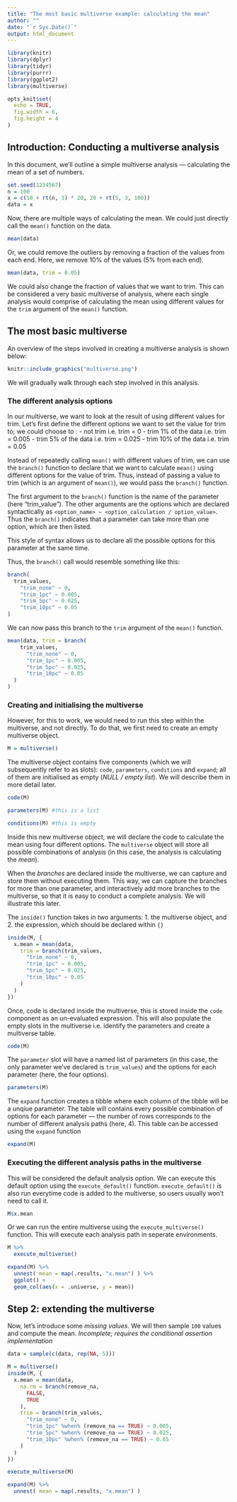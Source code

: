 ```yaml
---
title: "The most basic multiverse example: calculating the mean"
author: ""
date: "`r Sys.Date()`"
output: html_document
---
```


```r
library(knitr)
library(dplyr)
library(tidyr)
library(purrr)
library(ggplot2)
library(multiverse)
```

```r
opts_knit$set(
  echo = TRUE,
  fig.width = 6, 
  fig.height = 4
)
```

## Introduction: Conducting a multiverse analysis

In this document, we'll outline a simple multiverse analysis --- calculating the mean of a set of numbers.

```r
set.seed(1234567)
n = 100
x = c(10 + rt(n, 3) * 20, 20 + rt(5, 3, 100))
data = x
```

Now, there are multiple ways of calculating the mean. We could just directly call the `mean()` function on the data.

```r
mean(data)
```

Or, we could remove the outliers by removing a fraction of the values from each end. Here, we remove 10% of the values (5% from each end).

```r
mean(data, trim = 0.05)
```

We could also change the fraction of values that we want to trim. This can be considered a very basic multiverse of analysis, where each single analysis would comprise of calculating the mean using different values for the `trim` argument of the `mean()` function.

## The most basic multiverse

An overview of the steps involved in creating a multiverse analysis is shown below:

```r
knitr::include_graphics("multiverse.png")
```

We will gradually walk through each step involved in this analysis.

### The different analysis options

In our multiverse, we want to look at the result of using different values for trim. Let's first define the different options we want to set the value for trim to; we could choose to :
- not trim i.e. trim = 0
- trim 1% of the data i.e. trim = 0.005
- trim 5% of the data i.e. trim = 0.025
- trim 10% of the data i.e. trim = 0.05

Instead of repeatedly calling `mean()` with different values of trim, we can use the `branch()` function to declare that we want to calculate `mean()` using different options for the value of trim. Thus, instead of passing a value to trim (which is an argument of `mean()`), we would pass the `branch()` function.

The first argument to the `branch()` function is the name of the parameter (here "trim_value"). The other arguments are the options which are declared syntactically as `<option_name> ~ <option_calculation / option_value>`. Thus the `branch()` indicates that a parameter can take more than one option, which are then listed. 

This style of syntax allows us to declare all the possible options for this parameter at the same time. 

Thus, the `branch()` call would resemble something like this:

```r
branch(
  trim_values,
    "trim_none" ~ 0,
    "trim_1pc" ~ 0.005,
    "trim_5pc" ~ 0.025,
    "trim_10pc" ~ 0.05
)
```

We can now pass this branch to the `trim` argument of the `mean()` function.

```r
mean(data, trim = branch(
    trim_values,
      "trim_none" ~ 0,
      "trim_1pc" ~ 0.005,
      "trim_5pc" ~ 0.025,
      "trim_10pc" ~ 0.05
  )
)
```

### Creating and initialising the multiverse

However, for this to work, we would need to run this step within the multiverse, and not directly. To do that, we first need to create an empty multiverse object.

```r
M = multiverse()
```

The multiverse object contains five components (which we will subsequently refer to as slots): `code`, `parameters`, `conditions` and `expand`; all of them are initialised as empty (*NULL / empty list*). We will describe them in more detail later.

```r
code(M)
```


```r
parameters(M) #this is a list
```


```r
conditions(M) #this is empty
```


Inside this new multiverse object, we will declare the code to calculate the mean using four different options. The `multiverse` object will store all possible combinations of analysis (in this case, the analysis is calculating the *mean*). 

When the *branches* are declared inside the multiverse, we can capture and store them without executing them. This way, we can capture the branches for more than one parameter, and interactively add more branches to the multiverse, so that it is easy to conduct a complete analysis. We will illustrate this later.

The `inside()` function takes in two arguments:
1. the multiverse object, and
2. the expression, which should be declared within `{}`

```r
inside(M, {
  x.mean = mean(data, 
    trim = branch(trim_values,
      "trim_none" ~ 0,
      "trim_1pc" ~ 0.005,
      "trim_5pc" ~ 0.025,
      "trim_10pc" ~ 0.05
    )
  )
})
```

Once, code is declared inside the multiverse, this is stored inside the `code` component as an un-evaluated expression. This will also populate the empty slots in the multiverse i.e. identify the parameters and create a multiverse table.

```r
code(M)
```

The `parameter` slot will have a named list of parameters (in this case, the only parameter we've declared is `trim_values`) and the options for each parameter (here, the four options).

```r
parameters(M)
```

The `expand` function creates a tibble where each column of the tibble will be a unqiue parameter. The table will contains every possible combination of options for each parameter --- the number of rows corresponds to the number of different analysis paths (here, 4). This table can be accessed using the `expand` function

```r
expand(M)
```


### Executing the different analysis paths in the multiverse

This will be considered the default analysis option. We can execute this default option using the `execute_default()` function. `execute_default()` is also run everytime code is added to the multiverse, so users usually won't need to call it.

```r
M$x.mean
```

Or we can run the entire multiverse using the `execute_multiverse()` function. This will execute each analysis path in seperate environments.

```r
M %>%
  execute_multiverse()
```


```r
expand(M) %>%
  unnest( mean = map(.results, "x.mean") ) %>%
  ggplot() +
  geom_col(aes(x = .universe, y = mean))
```


## Step 2: extending the multiverse

Now, let's introduce some *missing values*. We will then sample `100` values and compute the mean.
*Incomplete; requires the conditional assertion implementation*

```r
data = sample(c(data, rep(NA, 5)))
```


```r
M = multiverse()
inside(M, {
  x.mean = mean(data, 
    na.rm = branch(remove_na,
      FALSE,
      TRUE
    ),
    trim = branch(trim_values,
      "trim_none" ~ 0,
      "trim_1pc" %when% (remove_na == TRUE) ~ 0.005,
      "trim_5pc" %when% (remove_na == TRUE) ~ 0.025,
      "trim_10pc" %when% (remove_na == TRUE) ~ 0.05
    )
  )
})

execute_multiverse(M)
```



```r
expand(M) %>%
  unnest( mean = map(.results, "x.mean") )
```


